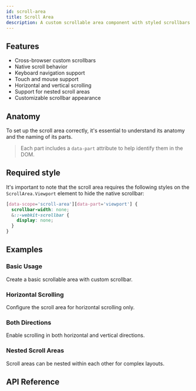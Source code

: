 ```yaml
---
id: scroll-area
title: Scroll Area
description: A custom scrollable area component with styled scrollbars.
---
```


<ComponentPreview id="ScrollArea" />

## Features

- Cross-browser custom scrollbars
- Native scroll behavior
- Keyboard navigation support
- Touch and mouse support
- Horizontal and vertical scrolling
- Support for nested scroll areas
- Customizable scrollbar appearance

## Anatomy

To set up the scroll area correctly, it's essential to understand its anatomy and the naming of its parts.

> Each part includes a `data-part` attribute to help identify them in the DOM.

<Anatomy id="scroll-area" />

## Required style

It's important to note that the scroll area requires the following styles on the `ScrollArea.Viewport` element to hide
the native scrollbar:

```css
[data-scope='scroll-area'][data-part='viewport'] {
  scrollbar-width: none;
  &::-webkit-scrollbar {
    display: none;
  }
}
```

## Examples

### Basic Usage

Create a basic scrollable area with custom scrollbar.

<Example id="basic" />

### Horizontal Scrolling

Configure the scroll area for horizontal scrolling only.

<Example id="horizontal" />

### Both Directions

Enable scrolling in both horizontal and vertical directions.

<Example id="both-directions" />

### Nested Scroll Areas

Scroll areas can be nested within each other for complex layouts.

<Example id="nested" />

## API Reference

<ComponentTypes id="scroll-area" />
